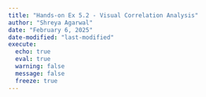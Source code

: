 ```yaml
---
title: "Hands-on Ex 5.2 - Visual Correlation Analysis"
author: "Shreya Agarwal"
date: "February 6, 2025"
date-modified: "last-modified"
execute: 
  echo: true
  eval: true
  warning: false
  message: false
  freeze: true
---
```

